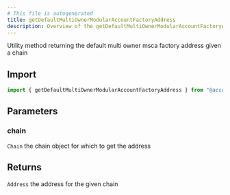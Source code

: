 ```yaml
---
# This file is autogenerated
title: getDefaultMultiOwnerModularAccountFactoryAddress
description: Overview of the getDefaultMultiOwnerModularAccountFactoryAddress method
---
```


Utility method returning the default multi owner msca factory address given a chain

## Import

```ts
import { getDefaultMultiOwnerModularAccountFactoryAddress } from "@account-kit/smart-contracts";
```

## Parameters

### chain

`Chain`
the chain object for which to get the address

## Returns

`Address`
the address for the given chain
